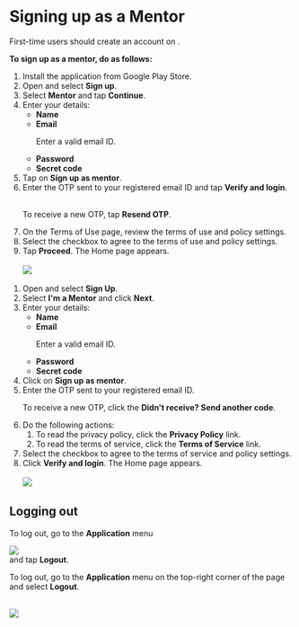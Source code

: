 
# Signing up as a Mentor

First-time users should create an account on <PartialExample mentored />.

<b>To sign up as a mentor, do as follows:</b>

<Tabs>
<TabItem value="mentored mobile application" label="Mobile App" default>
<ol>
<li>Install the <PartialExample mentored /> application from Google Play Store.</li>
<li>Open <PartialExample mentored /> and select <b>Sign up</b>.</li>
<li> Select <b>Mentor</b> and tap <b>Continue</b>.</li> 
<li>Enter your details:
    <ul>
    <li><b>Name</b></li>
    <li><b>Email</b>
        <Admonition type="note">
        <p>Enter a valid email ID.</p>
        </Admonition>
    </li>
    <li><b>Password</b></li>
    <li><b>Secret code</b></li>
    </ul>
</li>
<li>Tap on <b>Sign up as mentor</b>.</li>
<li>Enter the OTP sent to your registered email ID and tap <b>Verify and login</b>.</li>
<br />
    <Admonition type="tip">    
    <p>To receive a new OTP, tap <b>Resend OTP</b>.</p>
    </Admonition>  
<li>On the Terms of Use page, review the terms of use and policy settings.</li>
<li>Select the checkbox to agree to the terms of use and policy settings.</li>
<li>Tap <b>Proceed</b>. The Home page appears.
<br />
<br />
<img src={MentorHome} />
</li>
</ol>   
</TabItem>
<TabItem value="mentored portal" label="Web Portal">
<ol>
<li>Open <PartialExample mentored /> and select <b>Sign Up</b>.</li>
<li> Select <b>I'm a Mentor</b> and click <b>Next</b>.</li> 
<li>Enter your details:
    <ul>
    <li><b>Name</b></li>
    <li><b>Email</b>
        <Admonition type="note">
        <p>Enter a valid email ID.</p>
        </Admonition>
    </li>
    <li><b>Password</b></li>
    <li><b>Secret code</b></li>
    </ul>
</li>
<li>Click on <b>Sign up as mentor</b>.</li>
<li>Enter the OTP sent to your registered email ID.
    <Admonition type="tip">   
    <p>To receive a new OTP, click the <b>Didn't receive? Send another code</b>.</p>
    </Admonition>  
</li>
<li>Do the following actions:
    <ol>
    <li>To read the privacy policy, click the <b>Privacy Policy</b> link.</li>
    <li>To read the terms of service, click the <b>Terms of Service</b> link.</li>
    </ol>
</li>
<li>Select the checkbox to agree to the terms of service and policy settings.</li>
<li>Click <b>Verify and login</b>. The Home page appears.
<br />
<br />
<img src={PortalHomeMentor} />
</li>
</ol>
</TabItem>
</Tabs>


## Logging out

<Tabs>
<TabItem value="mentored mobile application" label="Mobile App" default>
<p>To log out, go to the <b>Application</b> menu <div class="inlineImg"><img src={BurgerMenu}/></div> and tap <b>Logout</b>.</p>
</TabItem>
<TabItem value="mentored portal" label="Web Portal" default>
<p>To log out, go to the <b>Application</b> menu on the top-right corner of the page and select <b>Logout</b>.</p>
<br />
<img src={PortalApplicationMenu} />
</TabItem>
</Tabs>